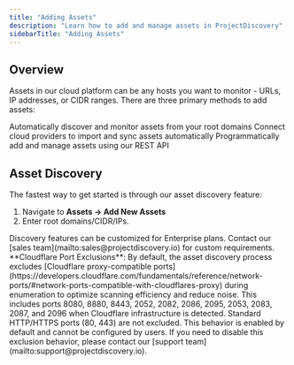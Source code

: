 ```yaml
---
title: "Adding Assets"
description: "Learn how to add and manage assets in ProjectDiscovery"
sidebarTitle: "Adding Assets"
---
```


## Overview

Assets in our cloud platform can be any hosts you want to monitor - URLs, IP addresses, or CIDR ranges. There are three primary methods to add assets:

<CardGroup cols={3}>
  <Card title="Asset Discovery" icon="magnifying-glass" href="#asset-discovery">
    Automatically discover and monitor assets from your root domains
  </Card>
  <Card title="Cloud Services" icon="cloud" href="/cloud/integrations#cloud-asset-discovery">
    Connect cloud providers to import and sync assets automatically
  </Card>
  <Card title="API Integration" icon="code" href="https://docs.projectdiscovery.io/api-reference/enumerations/create-enumeration">
    Programmatically add and manage assets using our REST API
  </Card>
</CardGroup>

## Asset Discovery

The fastest way to get started is through our asset discovery feature:

1. Navigate to **Assets → Add New Assets**
2. Enter root domains/CIDR/IPs.

<Note>
  Discovery features can be customized for Enterprise plans. Contact our [sales team](mailto:sales@projectdiscovery.io) for custom requirements.
</Note>

<Note>
  **Cloudflare Port Exclusions**: By default, the asset discovery process excludes [Cloudflare proxy-compatible ports](https://developers.cloudflare.com/fundamentals/reference/network-ports/#network-ports-compatible-with-cloudflares-proxy) during enumeration to optimize scanning efficiency and reduce noise. This includes ports 8080, 8880, 8443, 2052, 2082, 2086, 2095, 2053, 2083, 2087, and 2096 when Cloudflare infrastructure is detected. Standard HTTP/HTTPS ports (80, 443) are not excluded. This behavior is enabled by default and cannot be configured by users. If you need to disable this exclusion behavior, please contact our [support team](mailto:support@projectdiscovery.io).
</Note>